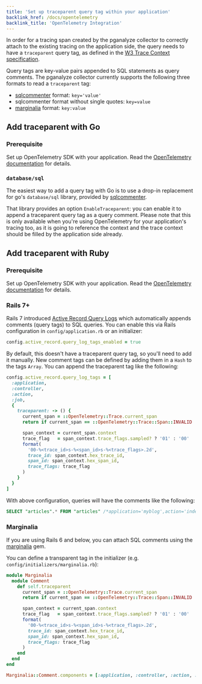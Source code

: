 ```yaml
---
title: 'Set up traceparent query tag within your application'
backlink_href: /docs/opentelemetry
backlink_title: 'OpenTelemetry Integration'
---
```


In order for a tracing span created by the pganalyze collector to correctly
attach to the existing tracing on the application side, the query needs to have
a `traceparent` query tag, as defined in the [W3 Trace Context specification](https://www.w3.org/TR/trace-context/#traceparent-header).

Query tags are key-value pairs appended to SQL statements as query comments.
The pganalyze collector currently supports the following three formats to read
a `traceparent` tag:

* [sqlcommenter](https://google.github.io/sqlcommenter/) format: `key='value'`
* sqlcommenter format without single quotes: `key=value`
* [marginalia](https://github.com/basecamp/marginalia) format: `key:value`

## Add traceparent with Go

### Prerequisite

Set up OpenTelemetry SDK with your application. Read the
[OpenTelemetry documentation](https://opentelemetry.io/docs/instrumentation/go/getting-started/)
for details.

### `database/sql`

The easiest way to add a query tag with Go is to use a drop-in replacement for
go's `database/sql` library, provided by [sqlcommenter](https://google.github.io/sqlcommenter/go/database_sql/).

That library provides an option `EnableTraceparent`: you can enable it to append
a traceparent query tag as a query comment. Please note that this is only
available when you're using OpenTelemetry for your application's tracing too, as
it is going to reference the context and the trace context should be filled by
the application side already.

## Add traceparent with Ruby

### Prerequisite

Set up OpenTelemetry SDK with your application. Read the
[OpenTelemetry documentation](https://opentelemetry.io/docs/instrumentation/ruby/getting-started/)
for details.

### Rails 7+

Rails 7 introduced [Active Record Query Logs](https://api.rubyonrails.org/classes/ActiveRecord/QueryLogs.html)
which automatically appends comments (query tags) to SQL queries.
You can enable this via Rails configuration in `config/application.rb` or an
initializer:

```ruby
config.active_record.query_log_tags_enabled = true
```

By default, this doesn't have a traceparent query tag, so you'll need to add it
manually. New comment tags can be defined by adding them in a `Hash` to the tags
`Array`.
You can append the traceparent tag like the following:

```ruby
config.active_record.query_log_tags = [
  :application,
  :controller,
  :action,
  :job,
  {
    traceparent: -> () {
      current_span = ::OpenTelemetry::Trace.current_span
      return if current_span == ::OpenTelemetry::Trace::Span::INVALID

      span_context = current_span.context
      trace_flag   = span_context.trace_flags.sampled? ? '01' : '00'
      format(
        '00-%<trace_id>s-%<span_id>s-%<trace_flags>.2d',
        trace_id: span_context.hex_trace_id,
        span_id: span_context.hex_span_id,
        trace_flags: trace_flag
      )
    }
  }
]
```

With above configuration, queries will have the comments like the following:

```sql
SELECT "articles".* FROM "articles" /*application='myblog',action='index',controller='articles',traceparent='00-953c157ad37a81d94fe83bb95cfc8add-3cf784b99bd43910-01'*/
```

### Marginalia

If you are using Rails 6 and below, you can attach SQL comments using the
[marginalia](https://github.com/basecamp/marginalia) gem.

You can define a transparent tag in the initializer
(e.g. `config/initializers/marginalia.rb`):

```ruby
module Marginalia
  module Comment
    def self.traceparent
      current_span = ::OpenTelemetry::Trace.current_span
      return if current_span == ::OpenTelemetry::Trace::Span::INVALID

      span_context = current_span.context
      trace_flag   = span_context.trace_flags.sampled? ? '01' : '00'
      format(
        '00-%<trace_id>s-%<span_id>s-%<trace_flags>.2d',
        trace_id: span_context.hex_trace_id,
        span_id: span_context.hex_span_id,
        trace_flags: trace_flag
      )
    end
  end
end

Marginalia::Comment.components = [:application, :controller, :action, :job, :traceparent]
```
